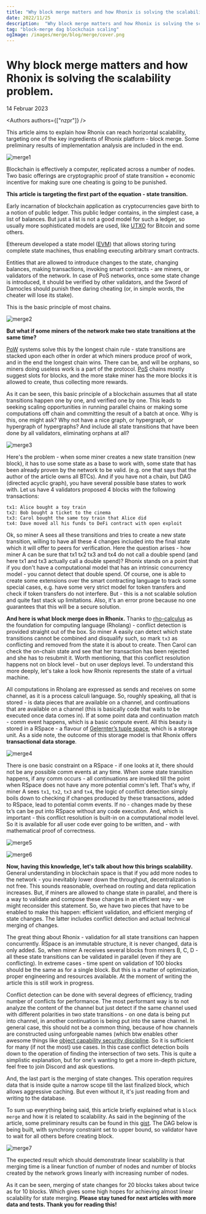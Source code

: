 ```yaml
---
title: "Why block merge matters and how Rhonix is solving the scalability problem"
date: 2022/11/25
description:  "Why block merge matters and how Rhonix is solving the scalability problem"
tag: "block-merge dag blockchain scaling"
ogImage: /images/merge/blog/merge/cover.png
---
```


# Why block merge matters and how Rhonix is solving the scalability problem.


<Date>
  14 Februar 2023
</Date>

<Authors authors={["nzpr"]} />

This article aims to explain how Rhonix can reach horizontal scalability, targeting one of the key ingredients of Rhonix platform - block merge.
Some preliminary results of implementation analysis are included in the end.

![merge1](public/images/blog/merge/merge-1.png)

Blockchain is effectively a computer, replicated across a number of nodes.
Two basic offerings are cryptographic proof of state transition + economic incentive for making sure one cheating is going to be punished.

**This article is targeting the first part of the equation - state transition.**

Early incarnation of blockchain application as cryptocurrencies gave birth to a notion of public ledger. This public ledger contains, in the simplest case, a list of balances. But just a list is not a good model for such a ledger, so usually more sophisticated models are used, like [UTXO](https://en.wikipedia.org/wiki/Unspent_transaction_output) for Bitcoin and some others.

Ethereum developed a state model ([EVM](https://ethereum.org/en/developers/docs/evm/)) that allows storing turing complete state machines, thus enabling executing arbitrary smart contracts.

Entities that are allowed to introduce changes to the state, changing balances, making transactions, invoking smart contracts - are miners, or validators of the network.
In case of PoS networks, once some state change is introduced, it should be verified by other validators, and the Sword of Damocles should punish thee daring cheating (or, in simple words, the cheater will lose its stake).

This is the basic principle of most chains.

![merge2](public/images/blog/merge/merge-2.png)

**But what if some miners of the network make two state transitions at the same time?**

[PoW](https://en.wikipedia.org/wiki/Proof_of_work) systems solve this by the longest chain rule - state transitions are stacked upon each other in order at which miners produce proof of work, and in the end the longest chain wins. There can be, and will be orphans, so miners doing useless work is a part of the protocol. [PoS](https://en.wikipedia.org/wiki/Proof_of_stake) chains mostly suggest slots for blocks, and the more stake miner has the more blocks it is allowed to create, thus collecting more rewards.

As it can be seen, this basic principle of a blockchain assumes that all state transitions happen one by one, and verified one by one. This leads to seeking scaling opportunities in running parallel chains or making some computations off chain and committing the result of a batch at once.
Why is this, one might ask? Why not have a nice graph, or hypergraph, or hypergraph of hypergraphs? And include all state transitions that have been done by all validators, eliminating orphans at all?

![merge3](public/images/blog/merge/merge-3.png)

Here's the problem - when some miner creates a new state transition (new block), it has to use some state as a base to work with, some state that has been already proven by the network to be valid. (e.g. one that says that the author of the article owns all BTCs). And if you have not a chain, but DAG (directed acyclic graph), you have several possible base states to work with. Let us have 4 validators proposed 4 blocks with the following transactions:

`tx1: Alice bought a toy train`<br/>
`tx2: Bob bought a ticket to the cinema`<br/>
`tx3: Carol bought the same toy train that Alice did`<br/>
`tx4: Dave moved all his funds to DeFi contract with open exploit`

Ok, so miner A sees all these transitions and tries to create a new state transition, willing to have all these 4 changes included into the final state which it will offer to peers for verification.
Here the question arises - how miner A can be sure that tx1 tx2 tx3 and tx4 do not call a double spend (and here tx1 and tx3 actually call a double spend)? Rhonix stands on a point that if you don't have a computational model that has an intrinsic concurrency model - you cannot detect that double spend. Of course, one is able to create some extensions over the smart contracting language to track some special cases, e.g. have some very strict model for token transfers and check if token transfers do not interfere. But - this is a not scalable solution and quite fast stack up limitations. Also, it's an error prone because no one guarantees that this will be a secure solution.

**And here is what block merge does in Rhonix.** Thanks to [rho-calculus](https://en.wikipedia.org/wiki/Rho_calculus) as the foundation for computing language (Rholang) - conflict detection is provided straight out of the box. So miner A easily can detect which state transitions cannot be combined and disqualify such, so mark `tx3` as conflicting and removed from the state it is about to create. Then Carol can check the on-chain state and see that her transaction has been rejected and she has to resubmit it. Worth mentioning, that this conflict resolution happens not on block level - but on user deploys level. To understand this more deeply, let's take a look how Rhonix represents the state of a virtual machine.

All computations in Rholang are expressed as sends and receives on some channel, as it is a process calculi language. So, roughly speaking, all that is stored - is data pieces that are available on a channel, and continuations that are available on a channel (this is basically code that waits to be executed once data comes in). If at some point data and continuation match - comm event happens, which is a basic compute event. All this beauty is stored in a RSpace - a flavour of [Gelernter’s tuple space](https://en.wikipedia.org/wiki/Tuple_space), which is a storage unit. As a side note, the outcome of this storage model is that Rhonix offers **transactional data storage**.

![merge4](public/images/blog/merge/merge-4.png)

There is one basic constraint on a RSpace - if one looks at it, there should not be any possible comm events at any time. When some state transition happens, if any comm occurs - all continuations are invoked till the point when RSpace does not have any more potential comm's left. That's why, if miner A sees `tx1`, `tx2`, `tx3` and `tx4`, the logic of conflict detection simply boils down to checking if changes produced by these transactions, added to RSpace, lead to potential comm events. If no - changes made by these tx’s can be put into RSpace without any code execution. And, which is important - this conflict resolution is built-in on a computational model level. So it is available for all user code ever going to be written, and - with mathematical proof of correctness.

![merge5](public/images/blog/merge/merge-5.png)

![merge6](public/images/blog/merge/merge-6.png)

**Now, having this knowledge, let's talk about how this brings scalability.**
General understanding in blockchain space is that if you add more nodes to the network - you inevitably lower down the throughput, decentralization is not free.
This sounds reasonable, overhead on routing and data replication increases. But, if miners are allowed to change state in parallel, and there is a way to validate and compose these changes in an efficient way - we might reconsider this statement. So, we have two pieces that have to be enabled to make this happen: efficient validation, and efficient merging of state changes. The latter includes conflict detection and actual technical merging of changes.

The great thing about Rhonix - validation for all state transitions can happen concurrently. RSpace is an immutable structure, it is never changed, data is only added. So, when miner A receives several blocks from miners B, C, D - all these state transitions can be validated in parallel (even if they are conflicting). In extreme cases - time spent on validation of 100 blocks should be the same as for a single block. But this is a matter of optimization, proper engineering and resources available. At the moment of writing the article this is still work in progress.

Conflict detection can be done with several degrees of efficiency, trading number of conflicts for performance. The most performant way is to not analyze the content of the channel but just detect if the same channel used with different polarities in two state transitions - on one data is being put into channel, in another continuation is being put into the same channel. In general case, this should not be a common thing, because of how channels are constructed using unforgeable names (which btw enables other awesome things like [object capability security discipline](https://en.wikipedia.org/wiki/Object-capability_model). So it is sufficient for many (if not the most) use cases. In this case conflict detection boils down to the operation of finding the intersection of two sets. This is quite a simplistic explanation, but for one's wanting to get a more in-depth picture, feel free to join Discord and ask questions.

And, the last part is the merging of state changes. This operation requires data that is inside quite a narrow scope till the last finalized block, which allows aggressive caching. But even without it, it's just reading from and writing to the database.

To sum up everything being said, this article briefly explained what is `block merge` and how it is related to scalability.
As said in the beginning of the article, some preliminary results can be found in this [gist](https://gist.github.com/nzpr/2465db5210c817324ab7ab4f01e23f38).
The DAG below is being built, with synchrony constraint set to upper bound, so validator have to wait for all others before creating block.

![merge7](public/images/blog/merge/merge-7.png)

The expected result which should demonstrate linear scalability is that merging time is a linear function of number of nodes and number of blocks created by the network grows linearly with increasing number of nodes.

As it can be seen, merging of state changes for 20 blocks takes about twice as for 10 blocks. Which gives some high hopes for achieving almost linear scalability for state merging.
**Please stay tuned for next articles with more data and tests. Thank you for reading this!**
